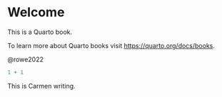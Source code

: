 # Welcome {.unnumbered}

This is a Quarto book.

To learn more about Quarto books visit <https://quarto.org/docs/books>.

@rowe2022

```r
1 + 1
```

This is Carmen writing.
